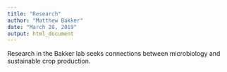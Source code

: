 ```yaml
---
title: "Research"
author: "Matthew Bakker"
date: "March 28, 2019"
output: html_document
---
```


Research in the Bakker lab seeks connections between microbiology and sustainable crop production.